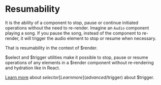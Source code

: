 # Resumability

It is the ability of a component to stop, pause or continue initiated operations without the need to re-render. Imagine an `Audio` component playing a song. If you pause the song, instead of the component to re-render, it will trigger the audio element to stop or resume when necessary.

That is resumability in the context of $render. 

$select and $trigger utilities make it possible to stop, pause or resume operations of any elements in a $render component without re-rendering and hydration like in React.

[Learn more](advanced/$select) about $select or [Learn more](advanced/$trigger) about $trigger.

